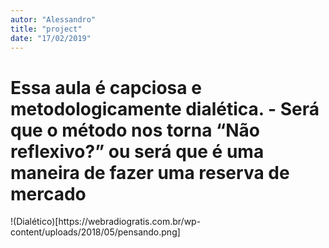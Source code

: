 ```yaml
---
autor: "Alessandro"
title: "project"
date: "17/02/2019"
---
```


# Essa aula é capciosa e metodologicamente dialética. - Será que o método nos torna "Não reflexivo?" ou será que é uma maneira de fazer uma reserva de mercado 

!(Dialético)[https://webradiogratis.com.br/wp-content/uploads/2018/05/pensando.png]
